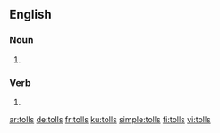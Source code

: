 
==English==

===Noun===
{{head|en|plural}}

# {{plural of|toll|lang=en}}

===Verb===
{{head|en|verb form}}

# {{en-third-person singular of|toll}}

[[ar:tolls]]
[[de:tolls]]
[[fr:tolls]]
[[ku:tolls]]
[[simple:tolls]]
[[fi:tolls]]
[[vi:tolls]]